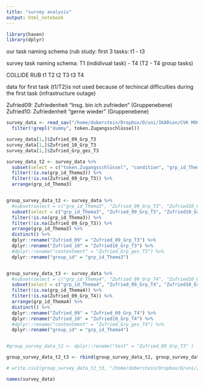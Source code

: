 ```yaml
---
title: "survey analysis"
output: html_notebook
---
```


```r
library(haven)
library(dplyr)

```
our task naming schema (rub study: first 3 tasks:
t1 - t3

survey task naming schema:
T1 (indidivual task) - T4 (T2 - T4 group tasks)

COLLIDE RUB
t1      T2
t2      T3
t3      T4

data for first task (t1/T2)is not used because of techincal difficulties during the first task (infrastructure outage)

Zufried09:  Zufriedenheit "Insg. bin ich zufrieden" (Gruppenebene)
Zufried10:  Zufriedenheit "gerne wieder" (Gruppenebene)



```r
survey_data <- read_sav("/home/doberstein/Dropbox/D/uni/IKARion/CVK MOOC - WS18_19/CKV analysis - sequence - survey/_IKARion cvk_RUB_final_fürCollide.sav") %>% 
  filter(!grepl("dummy", token.Zugangsschlüssel))
```

```r
survey_data[1,]$Zufried_09_Grp_T3
survey_data[1,]$Zufried_10_Grp_T3
survey_data[1,]$Zufried_Grp_ges_T3
```


```r

survey_data_t2 <- survey_data %>% 
  subset(select = c("token.Zugangsschlüssel", "condition", "grp_id_Thema3", "Zufried_09_Grp_T3", "Zufried10_Grp_T3")) %>% 
  filter(!is.na(grp_id_Thema3)) %>% 
  filter(!is.na(Zufried_09_Grp_T3)) %>% 
  arrange(grp_id_Thema3)


group_survey_data_t2 <- survey_data %>% 
  #subset(select = c("grp_id_Thema3", "Zufried_09_Grp_T3", "Zufried10_Grp_T3", "Zufried_Grp_ges_T3")) %>% 
  subset(select = c("grp_id_Thema3", "Zufried_09_Grp_T3", "Zufried10_Grp_T3")) %>% 
  filter(!is.na(grp_id_Thema3)) %>% 
  filter(!is.na(Zufried_09_Grp_T3)) %>% 
  arrange(grp_id_Thema3) %>% 
  distinct() %>% 
  dplyr::rename("Zufried_09" = "Zufried_09_Grp_T3") %>% 
  dplyr::rename("Zufried_10" = "Zufried10_Grp_T3") %>% 
  #dplyr::rename("contentment" = "Zufried_Grp_ges_T3") %>% 
  dplyr::rename("group_id" = "grp_id_Thema3")


group_survey_data_t3 <- survey_data %>% 
  #subset(select = c("grp_id_Thema4", "Zufried_09_Grp_T4", "Zufried10_Grp_T4", "Zufried_Grp_ges_T4")) %>% 
  subset(select = c("grp_id_Thema4", "Zufried_09_Grp_T4", "Zufried10_Grp_T4")) %>% 
  filter(!is.na(grp_id_Thema4)) %>% 
  filter(!is.na(Zufried_09_Grp_T4)) %>% 
  arrange(grp_id_Thema4) %>% 
  distinct() %>% 
  dplyr::rename("Zufried_09" = "Zufried_09_Grp_T4") %>% 
  dplyr::rename("Zufried_10" = "Zufried10_Grp_T4") %>% 
  #dplyr::rename("contentment" = "Zufried_Grp_ges_T4") %>%
  dplyr::rename("group_id" = "grp_id_Thema4")


#group_survey_data_t2 <- dplyr::rename("test" = "Zufried_09_Grp_T3" )

group_survey_data_t2_t3 <- rbind(group_survey_data_t2, group_survey_data_t3)

# write.csv2(group_survey_data_t2_t3, "/home/doberstein/Dropbox/D/uni/IKARion/CVK MOOC - WS18_19/CKV analysis - sequence - survey/group_survey_data_t2_t3", row.names = F)

```

```r
names(survey_data)
```

